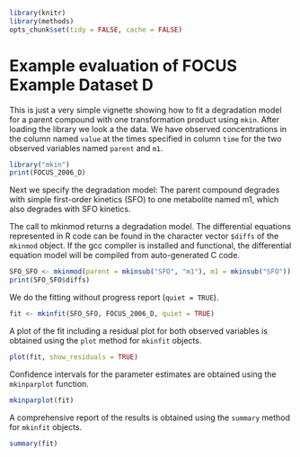 <!--
%\VignetteEngine{knitr::knitr}
%\VignetteIndexEntry{Simple Evaluation of FOCUS Example Dataset D}
-->

```{r, include = FALSE}
library(knitr)
library(methods)
opts_chunk$set(tidy = FALSE, cache = FALSE)
```
# Example evaluation of FOCUS Example Dataset D

This is just a very simple vignette showing how to fit a degradation model for a parent 
compound with one transformation product using `mkin`.  After loading the
library we look a the data. We have observed concentrations in the column named
`value` at the times specified in column `time` for the two observed variables
named `parent` and `m1`.


```{r}
library("mkin")
print(FOCUS_2006_D)
```

Next we specify the degradation model: The parent compound degrades with simple first-order
kinetics (SFO) to one metabolite named m1, which also degrades with SFO kinetics.

The call to mkinmod returns a degradation model. The differential equations represented in 
R code can be found in the character vector `$diffs` of the `mkinmod` object. If
the gcc compiler is installed and functional, the differential equation model
will be compiled from auto-generated C code.


```{r}
SFO_SFO <- mkinmod(parent = mkinsub("SFO", "m1"), m1 = mkinsub("SFO"))
print(SFO_SFO$diffs)
```

We do the fitting without progress report (`quiet = TRUE`).


```{r}
fit <- mkinfit(SFO_SFO, FOCUS_2006_D, quiet = TRUE)
```

A plot of the fit including a residual plot for both observed variables is obtained
using the `plot` method for `mkinfit` objects.

```{r, fig.height = 7}
plot(fit, show_residuals = TRUE)
```

Confidence intervals for the parameter estimates are obtained using the `mkinparplot` function.


```{r}
mkinparplot(fit)
```

A comprehensive report of the results is obtained using the `summary` method for `mkinfit`
objects.


```{r}
summary(fit)
```
